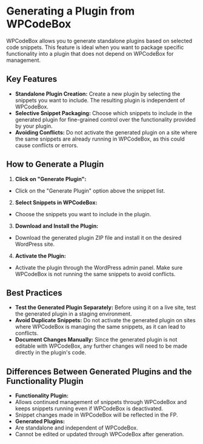 Generating a Plugin from WPCodeBox
==================================

WPCodeBox allows you to generate standalone plugins based on selected code snippets. This feature is ideal when you want to package specific functionality into a plugin that does not depend on WPCodeBox for management.

Key Features
------------

-   **Standalone Plugin Creation:** Create a new plugin by selecting the snippets you want to include. The resulting plugin is independent of WPCodeBox.
-   **Selective Snippet Packaging:** Choose which snippets to include in the generated plugin for fine-grained control over the functionality provided by your plugin.
-   **Avoiding Conflicts:** Do not activate the generated plugin on a site where the same snippets are already running in WPCodeBox, as this could cause conflicts or errors.

How to Generate a Plugin
------------------------

1.  **Click on "Generate Plugin":**
-   Click on the "Generate Plugin" option above the snippet list.
2.  **Select Snippets in WPCodeBox:**
-   Choose the snippets you want to include in the plugin.
3.  **Download and Install the Plugin:**
-   Download the generated plugin ZIP file and install it on the desired WordPress site.
4.  **Activate the Plugin:**
-   Activate the plugin through the WordPress admin panel. Make sure WPCodeBox is not running the same snippets to avoid conflicts.

Best Practices
--------------

-   **Test the Generated Plugin Separately:** Before using it on a live site, test the generated plugin in a staging environment.
-   **Avoid Duplicate Snippets:** Do not activate the generated plugin on sites where WPCodeBox is managing the same snippets, as it can lead to conflicts.
-   **Document Changes Manually:** Since the generated plugin is not editable with WPCodeBox, any further changes will need to be made directly in the plugin's code.


Differences Between Generated Plugins and the Functionality Plugin
------------------------------------------------------------------

-   **Functionality Plugin:**
-   Allows continued management of snippets through WPCodeBox and keeps snippets running even if WPCodeBox is deactivated.
-   Snippet changes made in WPCodeBox will be reflected in the FP.
-   **Generated Plugins:**
-   Are standalone and independent of WPCodeBox.
-   Cannot be edited or updated through WPCodeBox after generation.